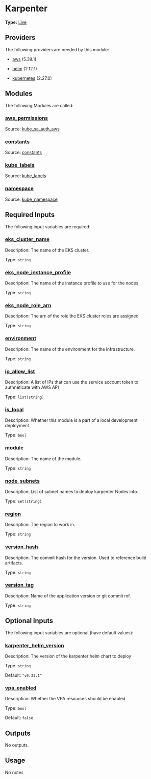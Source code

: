 # Karpenter

**Type:** [Live](./overview)

## Providers

The following providers are needed by this module:

-  [aws](https://registry.terraform.io/providers/hashicorp/aws/5.39.1/docs) (5.39.1)

-  [helm](https://registry.terraform.io/providers/hashicorp/helm/2.12.1/docs) (2.12.1)

-  [kubernetes](https://registry.terraform.io/providers/hashicorp/kubernetes/2.27.0/docs) (2.27.0)

## Modules

The following Modules are called:

### <a name="module_aws_permissions"></a> [aws\_permissions](#module\_aws\_permissions)

Source: [kube_sa_auth_aws](./kube_sa_auth_aws)


### <a name="module_constants"></a> [constants](#module\_constants)

Source: [constants](./constants)


### <a name="module_kube_labels"></a> [kube\_labels](#module\_kube\_labels)

Source: [kube_labels](./kube_labels)


### <a name="module_namespace"></a> [namespace](#module\_namespace)

Source: [kube_namespace](./kube_namespace)


## Required Inputs

The following input variables are required:

### <a name="input_eks_cluster_name"></a> [eks\_cluster\_name](#input\_eks\_cluster\_name)

Description: The name of the EKS cluster.

Type: `string`

### <a name="input_eks_node_instance_profile"></a> [eks\_node\_instance\_profile](#input\_eks\_node\_instance\_profile)

Description: The name of the instance profile to use for the nodes

Type: `string`

### <a name="input_eks_node_role_arn"></a> [eks\_node\_role\_arn](#input\_eks\_node\_role\_arn)

Description: The arn of the role the EKS cluster roles are assigned

Type: `string`

### <a name="input_environment"></a> [environment](#input\_environment)

Description: The name of the environment for the infrastructure.

Type: `string`

### <a name="input_ip_allow_list"></a> [ip\_allow\_list](#input\_ip\_allow\_list)

Description: A list of IPs that can use the service account token to authneticate with AWS API

Type: `list(string)`

### <a name="input_is_local"></a> [is\_local](#input\_is\_local)

Description: Whether this module is a part of a local development deployment

Type: `bool`

### <a name="input_module"></a> [module](#input\_module)

Description: The name of the module.

Type: `string`

### <a name="input_node_subnets"></a> [node\_subnets](#input\_node\_subnets)

Description: List of subnet names to deploy karpenter Nodes into.

Type: `set(string)`

### <a name="input_region"></a> [region](#input\_region)

Description: The region to work in.

Type: `string`

### <a name="input_version_hash"></a> [version\_hash](#input\_version\_hash)

Description: The commit hash for the version. Used to reference build artifacts.

Type: `string`

### <a name="input_version_tag"></a> [version\_tag](#input\_version\_tag)

Description: Name of the application version or git commit ref.

Type: `string`

## Optional Inputs

The following input variables are optional (have default values):

### <a name="input_karpenter_helm_version"></a> [karpenter\_helm\_version](#input\_karpenter\_helm\_version)

Description: The version of the karpenter helm chart to deploy

Type: `string`

Default: `"v0.31.1"`

### <a name="input_vpa_enabled"></a> [vpa\_enabled](#input\_vpa\_enabled)

Description: Whether the VPA resources should be enabled

Type: `bool`

Default: `false`

## Outputs

No outputs.

## Usage

No notes
